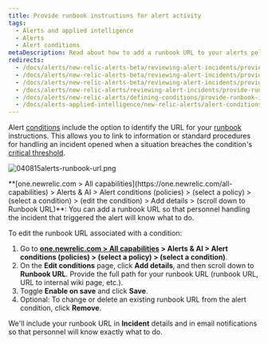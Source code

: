 ```yaml
---
title: Provide runbook instructions for alert activity
tags:
  - Alerts and applied intelligence
  - Alerts
  - Alert conditions
metaDescription: Read about how to add a runbook URL to your alerts policy condtion.
redirects:
  - /docs/alerts/new-relic-alerts-beta/reviewing-alert-incidents/providing-runbook-instructions-alerts
  - /docs/alerts/new-relic-alerts-beta/reviewing-alert-incidents/provide-runbook-instructions-alerts
  - /docs/alerts/new-relic-alerts-beta/reviewing-alert-incidents/provide-runbook-instructions-alert-activity
  - /docs/alerts/new-relic-alerts/reviewing-alert-incidents/provide-runbook-instructions-alert-activity
  - /docs/alerts/new-relic-alerts/defining-conditions/provide-runbook-instructions-alert-activity
  - /docs/alerts-applied-intelligence/new-relic-alerts/alert-conditions/provide-runbook-instructions-alert-activity 
---
```



Alert [conditions](/docs/alerts/new-relic-alerts-beta/configuring-alert-policies/define-alert-conditions) include the option to identify the URL for your [runbook](/docs/using-new-relic/welcome-new-relic/get-started/glossary#alert-runbook) instructions. This allows you to link to information or standard procedures for handling an incident opened when a situation breaches the condition's [critical threshold](/docs/alerts/new-relic-alerts-beta/configuring-alert-policies/define-thresholds-trigger-alert).

<img
  title="040815alerts-runbook-url.png"
  alt="040815alerts-runbook-url.png"
  src={accountsAlertsRunbook}
/>

<figcaption>
  **[one.newrelic.com > All capabilities](https://one.newrelic.com/all-capabilities) > Alerts & AI > Alert conditions (policies) > (select a policy) > (select a condition) > (edit the condition) > Add details > (scroll down to Runbook URL)**: You can add a runbook URL so that personnel handling the incident that triggered the alert will know what to do.
</figcaption>

To edit the runbook URL associated with a condition:

1. Go to **[one.newrelic.com > All capabilities](https://one.newrelic.com/all-capabilities) > Alerts & AI > Alert conditions (policies) > (select a policy) > (select a condition)**.
2. On the **Edit conditions** page, click **Add details**, and then scroll down to **Runbook URL**. Provide the full path for your runbook URL (runbook URL, URL to internal wiki page, etc.).
3. Toggle **Enable on save** and click **Save**. 
3. Optional: To change or delete an existing runbook URL from the alert condition, click **Remove**.

We'll include your runbook URL in **Incident** details and in email notifications so that personnel will know exactly what to do.
